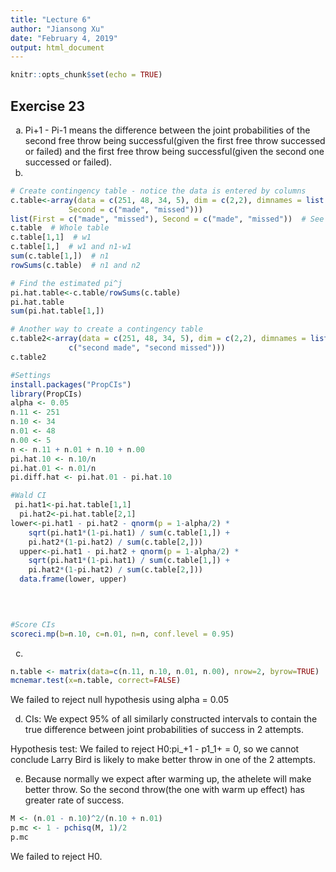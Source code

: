 ---
title: "Lecture 6"
author: "Jiansong Xu"
date: "February 4, 2019"
output: html_document
---

```{r setup, include=FALSE}
knitr::opts_chunk$set(echo = TRUE)
```

## Exercise 23

(a)
Pi+1 - Pi-1 means the difference between the joint probabilities of the second free throw being successful(given the first free throw successed or failed) and the first free throw being successful(given the second one successed or failed).
(b)
```{r}
# Create contingency table - notice the data is entered by columns
c.table<-array(data = c(251, 48, 34, 5), dim = c(2,2), dimnames = list(First = c("made", "missed"),
             Second = c("made", "missed")))
list(First = c("made", "missed"), Second = c("made", "missed"))  # See dimnames
c.table  # Whole table
c.table[1,1]  # w1
c.table[1,]  # w1 and n1-w1
sum(c.table[1,])  # n1
rowSums(c.table)  # n1 and n2

# Find the estimated pi^j
pi.hat.table<-c.table/rowSums(c.table)
pi.hat.table
sum(pi.hat.table[1,])

# Another way to create a contingency table
c.table2<-array(data = c(251, 48, 34, 5), dim = c(2,2), dimnames = list(c("first made", "first missed"),
             c("second made", "second missed")))
c.table2
```



```{r}
#Settings
install.packages("PropCIs")
library(PropCIs)
alpha <- 0.05
n.11 <- 251
n.10 <- 34
n.01 <- 48
n.00 <- 5
n <- n.11 + n.01 + n.10 + n.00
pi.hat.10 <- n.10/n
pi.hat.01 <- n.01/n
pi.diff.hat <- pi.hat.01 - pi.hat.10
```

```{r}
#Wald CI
 pi.hat1<-pi.hat.table[1,1]
  pi.hat2<-pi.hat.table[2,1]
lower<-pi.hat1 - pi.hat2 - qnorm(p = 1-alpha/2) *
    sqrt(pi.hat1*(1-pi.hat1) / sum(c.table[1,]) +
    pi.hat2*(1-pi.hat2) / sum(c.table[2,]))
  upper<-pi.hat1 - pi.hat2 + qnorm(p = 1-alpha/2) *
    sqrt(pi.hat1*(1-pi.hat1) / sum(c.table[1,]) +
    pi.hat2*(1-pi.hat2) / sum(c.table[2,]))
  data.frame(lower, upper)

  
  
```

```{r}
#Score CIs
scoreci.mp(b=n.10, c=n.01, n=n, conf.level = 0.95)
```

(c)
```{r}
n.table <- matrix(data=c(n.11, n.10, n.01, n.00), nrow=2, byrow=TRUE)
mcnemar.test(x=n.table, correct=FALSE)
```

We failed to reject null hypothesis using alpha = 0.05

(d)
CIs: We expect 95% of all similarly constructed intervals to contain the true difference between joint probabilities of success in 2 attempts.  

Hypothesis test: We failed to reject H0:pi_+1 - p1_1+ = 0, so we cannot conclude Larry Bird is likely to make better throw in one of the 2 attempts.

(e)
Because normally we expect after warming up, the athelete will make better throw. So the second throw(the one with warm up effect) has greater rate of success.
```{r}
M <- (n.01 - n.10)^2/(n.10 + n.01)
p.mc <- 1 - pchisq(M, 1)/2
p.mc
```
We failed to reject H0. 